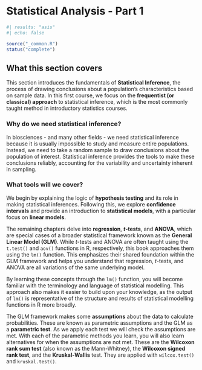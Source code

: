 # Statistical Analysis - Part 1

```r
#| results: "asis"
#| echo: false

source("_common.R")
status("complete")
```

## What this section covers

This section introduces the fundamentals of **Statistical Inference**,
the process of drawing conclusions about a population's characteristics
based on sample data. In this first course, we focus on the
**frequentist (or classical) approach** to statistical inference, which
is the most commonly taught method in introductory statistics courses.

### Why do we need statistical inference?

In biosciences - and many other fields - we need statistical inference
because it is usually impossible to study and measure entire
populations. Instead, we need to take a random sample to draw
conclusions about the population of interest. Statistical inference
provides the tools to make these conclusions reliably, accounting for
the variability and uncertainty inherent in sampling.

### What tools will we cover?

We begin by explaining the logic of **hypothesis testing** and its role
in making statistical inferences. Following this, we explore
**confidence intervals** and provide an introduction to **statistical
models**, with a particular focus on **linear models**.

The remaining chapters delve into **regression**, ***t*-tests**, and
**ANOVA**, which are special cases of a broader statistical framework
known as the **General Linear Model (GLM)**. While *t*-tests and ANOVA
are often taught using the `t.test()` and `aov()` functions in R,
respectively, this book approaches them using the `lm()` function. This
emphasizes their shared foundation within the GLM framework and helps
you understand that regression, *t*-tests, and ANOVA are all variations
of the same underlying model.

By learning these concepts through the `lm()` function, you will become
familiar with the terminology and language of statistical modelling.
This approach also makes it easier to build upon your knowledge, as the
output of `lm()` is representative of the structure and results of
statistical modelling functions in R more broadly.

The GLM framework makes some **assumptions** about the data to calculate 
probabilities. These are known as parametric assumptions and the GLM 
as a **parametric test**. As we apply each test we will check the 
assumptions are met. With each of the parametric methods you learn,
you will also learn alternatives for when the assumptions are not met.
These are the **Wilcoxon rank sum test** (also known as the 
Mann-Whitney), the **Wilcoxon signed rank test**, and the 
**Kruskal-Wallis** test. They are applied with `wilcox.test()` 
and `kruskal.test()`.
